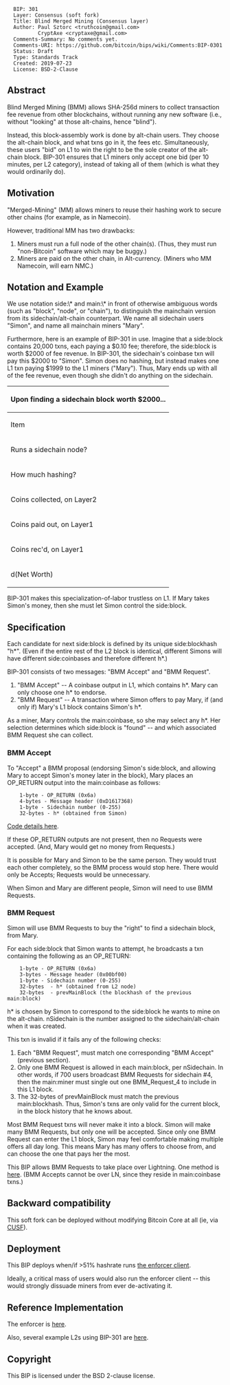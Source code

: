 <pre>
  BIP: 301
  Layer: Consensus (soft fork)
  Title: Blind Merged Mining (Consensus layer)
  Author: Paul Sztorc <truthcoin@gmail.com>
          CryptAxe <cryptaxe@gmail.com>
  Comments-Summary: No comments yet.
  Comments-URI: https://github.com/bitcoin/bips/wiki/Comments:BIP-0301
  Status: Draft
  Type: Standards Track
  Created: 2019-07-23
  License: BSD-2-Clause
</pre>


==Abstract==

Blind Merged Mining (BMM) allows SHA-256d miners to collect transaction fee revenue from other blockchains, without running any new software (i.e., without "looking" at those alt-chains, hence "blind").

Instead, this block-assembly work is done by alt-chain users. They choose the alt-chain block, and what txns go in it, the fees etc. Simultaneously, these users "bid" on L1 to win the right to be the sole creator of the alt-chain block. BIP-301 ensures that L1 miners only accept one bid (per 10 minutes, per L2 category), instead of taking all of them (which is what they would ordinarily do).


==Motivation==

"Merged-Mining" (MM) allows miners to reuse their hashing work to secure other chains (for example, as in Namecoin).

However, traditional MM has two drawbacks:

# Miners must run a full node of the other chain(s). (Thus, they must run "non-Bitcoin" software which may be buggy.)
# Miners are paid on the other chain, in Alt-currency. (Miners who MM Namecoin, will earn NMC.)


==Notation and Example==

We use notation side:\* and main:\* in front of otherwise ambiguous words (such as "block", "node", or "chain"), to distinguish the mainchain version from its sidechain/alt-chain counterpart. We name all sidechain users "Simon", and name all mainchain miners "Mary".

Furthermore, here is an example of BIP-301 in use. Imagine that a side:block contains 20,000 txns, each paying a $0.10 fee; therefore, the side:block is worth $2000 of fee revenue. In BIP-301, the sidechain's coinbase txn will pay this $2000 to "Simon". Simon does no hashing, but instead makes one L1 txn paying $1999 to the L1 miners ("Mary"). Thus, Mary ends up with all of the fee revenue, even though she didn't do anything on the sidechain.


{| class="wikitable"
|-
! colspan="3" | Upon finding a sidechain block worth $2000...
|- style="font-weight:bold; text-decoration:underline;"
| Item
| Layer1 Miner ("Mary")
| Sidechain User ("Simon")
|-
| Runs a sidechain node?
| No
| Yes
|-
| How much hashing?
| 100%
| 0%
|-
| Coins collected, on Layer2
| $0
| $2000
|-
| Coins paid out, on Layer1
| $0
| $1999
|-
| Coins rec'd, on Layer1
| $1999
| $0
|-
| d(Net Worth)
| +$1999
| +$1
|}


BIP-301 makes this specialization-of-labor trustless on L1. If Mary takes Simon's money, then she must let Simon control the side:block.



==Specification==

Each candidate for next side:block is defined by its unique side:blockhash "h*". (Even if the entire rest of the L2 block is identical, different Simons will have different side:coinbases and therefore different h*.)

BIP-301 consists of two messages: "BMM Accept" and "BMM Request".

# "BMM Accept" -- A coinbase output in L1, which contains h*. Mary can only choose one h* to endorse.
# "BMM Request" -- A transaction where Simon offers to pay Mary, if (and only if) Mary's L1 block contains Simon's h*.

As a miner, Mary controls the main:coinbase, so she may select any h*. Her selection determines which side:block is "found" -- and which associated BMM Request she can collect.


=== BMM Accept  ===

To "Accept" a BMM proposal (endorsing Simon's side:block, and allowing Mary to accept Simon's money later in the block), Mary places an OP_RETURN output into the main:coinbase as follows:

<pre>
    1-byte - OP_RETURN (0x6a)
    4-bytes - Message header (0xD1617368)
    1-byte - Sidechain number (0-255)
    32-bytes - h* (obtained from Simon)
</pre>

[https://github.com/LayerTwo-Labs/bip300301_messages/blob/master/src/lib.rs#L252-L264 Code details here].

If these OP_RETURN outputs are not present, then no Requests were accepted. (And, Mary would get no money from Requests.)

It is possible for Mary and Simon to be the same person. They would trust each other completely, so the BMM process would stop here. There would only be Accepts; Requests would be unnecessary.

When Simon and Mary are different people, Simon will need to use BMM Requests.

=== BMM Request ===

Simon will use BMM Requests to buy the "right" to find a sidechain block, from Mary.

For each side:block that Simon wants to attempt, he broadcasts a txn containing the following as an OP_RETURN:

<pre>
    1-byte - OP_RETURN (0x6a)
    3-bytes - Message header (0x00bf00)
    1-byte - Sidechain number (0-255)
    32-bytes  - h* (obtained from L2 node)
    32-bytes  - prevMainBlock (the blockhash of the previous main:block)
</pre>

h* is chosen by Simon to correspond to the side:block he wants to mine on the alt-chain. nSidechain is the number assigned to the sidechain/alt-chain when it was created.

This txn is invalid if it fails any of the following checks:

# Each "BMM Request", must match one corresponding "BMM Accept" (previous section).
# Only one BMM Request is allowed in each main:block, per nSidechain. In other words, if 700 users broadcast BMM Requests for sidechain #4, then the main:miner must single out one BMM_Request_4 to include in this L1 block.
# The 32-bytes of prevMainBlock must match the previous main:blockhash. Thus, Simon's txns are only valid for the current block, in the block history that he knows about.


Most BMM Request txns will never make it into a block. Simon will make many BMM Requests, but only one will be accepted. Since only one BMM Request can enter the L1 block, Simon may feel comfortable making multiple offers all day long. This means Mary has many offers to choose from, and can choose the one that pays her the most.

This BIP allows BMM Requests to take place over Lightning. One method is [https://www.drivechain.info/media/bmm-note/bmm-lightning/ here]. (BMM Accepts cannot be over LN, since they reside in main:coinbase txns.)


==Backward compatibility==

This soft fork can be deployed without modifying Bitcoin Core at all (ie, via [https://bip300cusf.com/ CUSF]).


==Deployment==

This BIP deploys when/if >51% hashrate runs [https://github.com/LayerTwo-Labs/bip300301_enforcer/ the enforcer client].

Ideally, a critical mass of users would also run the enforcer client -- this would strongly dissuade miners from ever de-activating it.


==Reference Implementation==

The enforcer is [https://github.com/LayerTwo-Labs/bip300301_enforcer/ here].

Also, several example L2s using BIP-301 are [https://releases.drivechain.info/ here].


==Copyright==

This BIP is licensed under the BSD 2-clause license.
